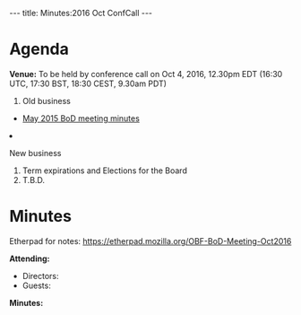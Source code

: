 ---
title: Minutes:2016 Oct ConfCall
---

= Agenda =

'''Venue:''' To be held by conference call on Oct 4, 2016, 12.30pm EDT (16:30 UTC, 17:30 BST, 18:30 CEST, 9.30am PDT) <br/>
<!-- Dial-in Information: +1-857-216-2939 PIN: 62534 http://www.uberconference.com/hlapp -->

<ol>
<li> Old business </li>
 <ul>
  <li> [[Minutes:2015_May_ConfCall| May 2015 BoD meeting minutes]]</li>
 </ul>  
<li>New business</li>
<ol style="list-style-type:lower-roman">
  <li> Term expirations and Elections for the Board</li>
  <li> T.B.D.</li>
</ol>
</ol>

= Minutes =

Etherpad for notes: https://etherpad.mozilla.org/OBF-BoD-Meeting-Oct2016

'''Attending:'''
* Directors: 
* Guests: 

'''Minutes:'''